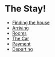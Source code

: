 # The Stay!

- [Finding the house](/guide/the-stay/finding-the-house)
- [Arriving](/guide/the-stay/arriving)
- [Rooms](/guide/the-stay/rooms)
- [The Car](/guide/the-stay/the-car)
- [Payment](/guide/the-stay/payment)
- [Departing](/guide/the-stay/departing)
